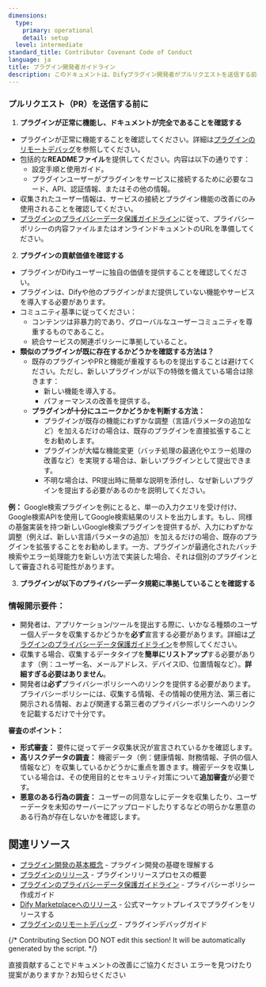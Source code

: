 ```yaml
---
dimensions:
  type:
    primary: operational
    detail: setup
  level: intermediate
standard_title: Contributor Covenant Code of Conduct
language: ja
title: プラグイン開発者ガイドライン
description: このドキュメントは、Difyプラグイン開発者がプルリクエストを送信する前に従うべきガイドラインを提供します。これには、プラグインが正常に機能すること、ドキュメントが完全であること、独自の価値を提供すること、データプライバシーとセキュリティ規範に準拠することが含まれます。説明ドキュメントの要件、重複プラグインを避けるためのガイドライン、プライバシー情報収集の宣言要件が含まれています。
---
```


### プルリクエスト（PR）を送信する前に

1. **プラグインが正常に機能し、ドキュメントが完全であることを確認する**

* プラグインが正常に機能することを確認してください。詳細は[プラグインのリモートデバッグ](/plugin-dev-ja/0411-remote-debug-a-plugin)を参照してください。
* 包括的な**READMEファイル**を提供してください。内容は以下の通りです：
  * 設定手順と使用ガイド。
  * プラグインユーザーがプラグインをサービスに接続するために必要なコード、API、認証情報、またはその他の情報。
* 収集されたユーザー情報は、サービスの接続とプラグイン機能の改善にのみ使用されることを確認してください。
* [プラグインのプライバシーデータ保護ガイドライン](/plugin-dev-ja/0312-privacy-protection-guidelines)に従って、プライバシーポリシーの内容ファイルまたはオンラインドキュメントのURLを準備してください。

2. **プラグインの貢献価値を確認する**

* プラグインがDifyユーザーに独自の価値を提供することを確認してください。
* プラグインは、Difyや他のプラグインがまだ提供していない機能やサービスを導入する必要があります。
* コミュニティ基準に従ってください：
  * コンテンツは非暴力的であり、グローバルなユーザーコミュニティを尊重するものであること。
  * 統合サービスの関連ポリシーに準拠していること。
* **類似のプラグインが既に存在するかどうかを確認する方法は？**
  * 既存のプラグインやPRと機能が重複するものを提出することは避けてください。ただし、新しいプラグインが以下の特徴を備えている場合は除きます：
    * 新しい機能を導入する。
    * パフォーマンスの改善を提供する。
  * **プラグインが十分にユニークかどうかを判断する方法：**
    * プラグインが既存の機能にわずかな調整（言語パラメータの追加など）を加えるだけの場合は、既存のプラグインを直接拡張することをお勧めします。
    * プラグインが大幅な機能変更（バッチ処理の最適化やエラー処理の改善など）を実現する場合は、新しいプラグインとして提出できます。
    * 不明な場合は、PR提出時に簡単な説明を添付し、なぜ新しいプラグインを提出する必要があるのかを説明してください。

**例：** Google検索プラグインを例にとると、単一の入力クエリを受け付け、Google検索APIを使用してGoogle検索結果のリストを出力します。もし、同様の基盤実装を持つ新しいGoogle検索プラグインを提供するが、入力にわずかな調整（例えば、新しい言語パラメータの追加）を加えるだけの場合、既存のプラグインを拡張することをお勧めします。一方、プラグインが最適化されたバッチ検索やエラー処理能力を新しい方法で実装した場合、それは個別のプラグインとして審査される可能性があります。

3. **プラグインが以下のプライバシーデータ規範に準拠していることを確認する**

### 情報開示要件：

* 開発者は、アプリケーション/ツールを提出する際に、いかなる種類のユーザー個人データを収集するかどうかを**必ず**宣言する必要があります。詳細は[プラグインのプライバシーデータ保護ガイドライン](/plugin-dev-ja/0312-privacy-protection-guidelines)を参照してください。
* 収集する場合、収集するデータタイプを**簡単にリストアップ**する必要があります（例：ユーザー名、メールアドレス、デバイスID、位置情報など）。**詳細すぎる必要はありません**。
* 開発者は**必ず**プライバシーポリシーへのリンクを提供する必要があります。プライバシーポリシーには、収集する情報、その情報の使用方法、第三者に開示される情報、および関連する第三者のプライバシーポリシーへのリンクを記載するだけで十分です。

**審査のポイント：**

* **形式審査：** 要件に従ってデータ収集状況が宣言されているかを確認します。
* **高リスクデータの調査：** 機密データ（例：健康情報、財務情報、子供の個人情報など）を収集しているかどうかに重点を置きます。機密データを収集している場合は、その使用目的とセキュリティ対策について**追加審査**が必要です。
* **悪意のある行為の調査：** ユーザーの同意なしにデータを収集したり、ユーザーデータを未知のサーバーにアップロードしたりするなどの明らかな悪意のある行為が存在しないかを確認します。

## 関連リソース

- [プラグイン開発の基本概念](/plugin-dev-ja/0111-getting-started-dify-plugin) - プラグイン開発の基礎を理解する
- [プラグインのリリース](/plugin-dev-ja/0321-release-overview) - プラグインリリースプロセスの概要
- [プラグインのプライバシーデータ保護ガイドライン](/plugin-dev-ja/0312-privacy-protection-guidelines) - プライバシーポリシー作成ガイド
- [Dify Marketplaceへのリリース](/plugin-dev-ja/0322-release-to-dify-marketplace) - 公式マーケットプレイスでプラグインをリリースする
- [プラグインのリモートデバッグ](/plugin-dev-ja/0411-remote-debug-a-plugin) - プラグインデバッグガイド

{/*
Contributing Section
DO NOT edit this section!
It will be automatically generated by the script.
*/}

<CardGroup cols="2">
    <Card
        title="このページを編集する"
        icon="pen-to-square"
        href="https://github.com/langgenius/dify-docs/edit/main/plugin-dev-ja/0312-contributor-covenant-code-of-conduct.mdx"
    >
        直接貢献することでドキュメントの改善にご協力ください
    </Card>
    <Card
        title="問題を報告する"
        icon="github"
        href="https://github.com/langgenius/dify-docs/issues/new?title=ドキュメントの問題%3A%20contributor-covenant-code-of-cond&body=%23%23%20問題の説明%0A%3C%21--%20発見した問題について簡単に説明してください%20--%3E%0A%0A%23%23%20ページリンク%0Ahttps%3A%2F%2Fgithub.com%2Flanggenius%2Fdify-docs%2Fblob%2Fmain%2Fplugin-dev-ja%2F0312-contributor-covenant-code-of-conduct.mdx%0A%0A%23%23%20提案される変更%0A%3C%21--%20特定の変更案がある場合は、ここで説明してください%20--%3E%0A%0A%3C%21--%20ドキュメントの品質向上にご協力いただきありがとうございます！%20--%3E"
    >
        エラーを見つけたり提案がありますか？お知らせください
    </Card>
</CardGroup>
